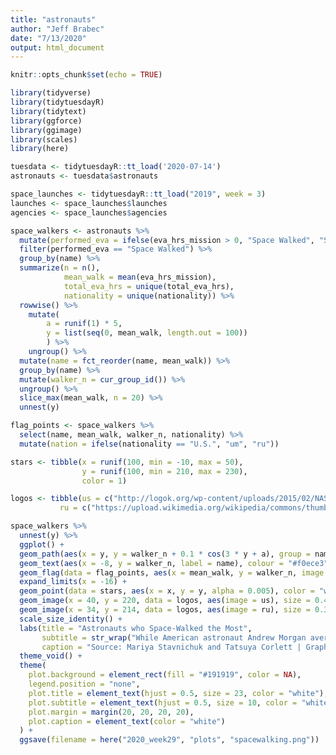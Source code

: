 ```yaml
---
title: "astronauts"
author: "Jeff Brabec"
date: "7/13/2020"
output: html_document
---
```


```r
knitr::opts_chunk$set(echo = TRUE)
```

```r
library(tidyverse)
library(tidytuesdayR)
library(tidytext)
library(ggforce)
library(ggimage)
library(scales)
library(here)

tuesdata <- tidytuesdayR::tt_load('2020-07-14')
astronauts <- tuesdata$astronauts

space_launches <- tidytuesdayR::tt_load("2019", week = 3)
launches <- space_launches$launches
agencies <- space_launches$agencies
```

```r
space_walkers <- astronauts %>% 
  mutate(performed_eva = ifelse(eva_hrs_mission > 0, "Space Walked", "Stayed Docked")) %>% 
  filter(performed_eva == "Space Walked") %>% 
  group_by(name) %>% 
  summarize(n = n(), 
            mean_walk = mean(eva_hrs_mission), 
            total_eva_hrs = unique(total_eva_hrs), 
            nationality = unique(nationality)) %>% 
  rowwise() %>%
	mutate(
		a = runif(1) * 5,
		y = list(seq(0, mean_walk, length.out = 100))
		) %>%
	ungroup() %>% 
  mutate(name = fct_reorder(name, mean_walk)) %>% 
  group_by(name) %>% 
  mutate(walker_n = cur_group_id()) %>% 
  ungroup() %>% 
  slice_max(mean_walk, n = 20) %>% 
  unnest(y)

flag_points <- space_walkers %>% 
  select(name, mean_walk, walker_n, nationality) %>% 
  mutate(nation = ifelse(nationality == "U.S.", "um", "ru"))

stars <- tibble(x = runif(100, min = -10, max = 50),
                y = runif(100, min = 210, max = 230),
                color = 1)

logos <- tibble(us = c("http://logok.org/wp-content/uploads/2015/02/NASA-logo.png"),
           ru = c("https://upload.wikimedia.org/wikipedia/commons/thumb/d/da/Roscosmos_logo_ru.svg/1200px-Roscosmos_logo_ru.svg.png"))

space_walkers %>% 
  unnest(y) %>% 
  ggplot() +
  geom_path(aes(x = y, y = walker_n + 0.1 * cos(3 * y + a), group = name), size = 1, lineend = "round", colour = "#757575", alpha = 1) +
  geom_text(aes(x = -8, y = walker_n, label = name), colour = "#f0ece3", family = "DIN Alternate Bold", vjust = 1, lineheight = 1, size = 4, check_overlap = TRUE) +
  geom_flag(data = flag_points, aes(x = mean_walk, y = walker_n, image = nation)) +
  expand_limits(x = -16) +
  geom_point(data = stars, aes(x = x, y = y, alpha = 0.005), color = "white") +
  geom_image(x = 40, y = 220, data = logos, aes(image = us), size = 0.4, by  = "width") +
  geom_image(x = 34, y = 214, data = logos, aes(image = ru), size = 0.35, by  = "width") +
  scale_size_identity() +
  labs(title = "Astronauts who Space-Walked the Most",
       subtitle = str_wrap("While American astronaut Andrew Morgan average the most time on a space walk, Anatoly Solovyev has totaled the most hours spent on a space walk (78.80)."),
       caption = "Source: Mariya Stavnichuk and Tatsuya Corlett | Graphic: Jeff Brabec") +
  theme_void() +
  theme(
    plot.background = element_rect(fill = "#191919", color = NA),
    legend.position = "none",
    plot.title = element_text(hjust = 0.5, size = 23, color = "white"),
    plot.subtitle = element_text(hjust = 0.5, size = 10, color = "white"),
    plot.margin = margin(20, 20, 20, 20),
    plot.caption = element_text(color = "white")
  ) +
  ggsave(filename = here("2020_week29", "plots", "spacewalking.png"))


```

